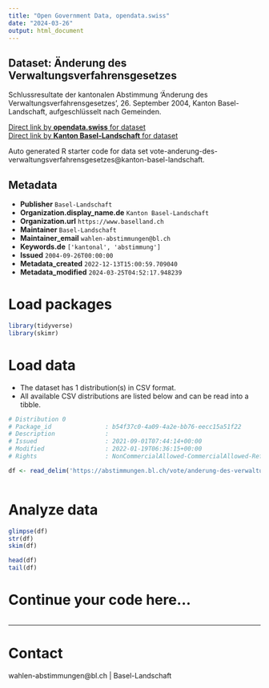 ```yaml
---
title: "Open Government Data, opendata.swiss"
date: "2024-03-26"
output: html_document
---
```


## Dataset: Änderung des Verwaltungsverfahrensgesetzes

Schlussresultate der kantonalen Abstimmung 'Änderung des Verwaltungsverfahrensgesetzes', 26. September 2004, Kanton Basel-Landschaft, aufgeschlüsselt nach Gemeinden.

[Direct link by **opendata.swiss** for dataset](https://opendata.swiss/de/dataset/anderung-des-verwaltungsverfahrensgesetzes)<br>
[Direct link by **Kanton Basel-Landschaft** for dataset](https://abstimmungen.bl.ch/vote/anderung-des-verwaltungsverfahrensgesetzes/data)

Auto generated R starter code for data set vote-anderung-des-verwaltungsverfahrensgesetzes@kanton-basel-landschaft.

## Metadata

- **Publisher** `Basel-Landschaft`
- **Organization.display_name.de** `Kanton Basel-Landschaft`
- **Organization.url** `https://www.baselland.ch`
- **Maintainer** `Basel-Landschaft`
- **Maintainer_email** `wahlen-abstimmungen@bl.ch`
- **Keywords.de** `['kantonal', 'abstimmung']`
- **Issued** `2004-09-26T00:00:00`
- **Metadata_created** `2022-12-13T15:00:59.709040`
- **Metadata_modified** `2024-03-25T04:52:17.948239`


# Load packages

```r

library(tidyverse)
library(skimr)

```

# Load data

-   The dataset has 1 distribution(s) in CSV format.
-   All available CSV distributions are listed below and can be read into a tibble.

```r

# Distribution 0
# Package_id               : b54f37c0-4a09-4a2e-bb76-eecc15a51f22
# Description              : 
# Issued                   : 2021-09-01T07:44:14+00:00
# Modified                 : 2022-01-19T06:36:15+00:00
# Rights                   : NonCommercialAllowed-CommercialAllowed-ReferenceRequired

df <- read_delim('https://abstimmungen.bl.ch/vote/anderung-des-verwaltungsverfahrensgesetzes/data-csv')



```

# Analyze data

```r

glimpse(df)
str(df)
skim(df)

head(df)
tail(df)

```

# Continue your code here...

```r

```

------------------------------------------------------------------------

# Contact

wahlen-abstimmungen@bl.ch | Basel-Landschaft
